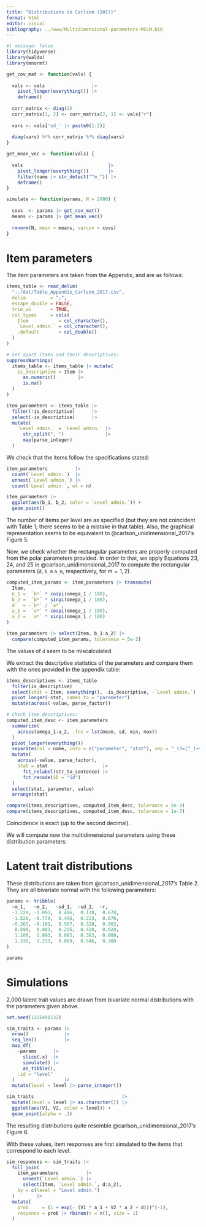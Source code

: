 ```yaml
---
title: "Distributions in Carlson (2017)"
format: html
editor: visual
bibliography: ../www/Multidimensional-parameters-MCLM.bib
---
```


```r
#| message: false
library(tidyverse)
library(waldo)
library(mnormt)
```

```r
get_cov_mat <- function(vals) {
  
  vals <- vals                 |>
    pivot_longer(everything()) |>
    deframe()
  
  corr_matrix <- diag(2)
  corr_matrix[1, 2] <- corr_matrix[2, 1] <- vals["r"]
  
  vars <- vals['sd_' |> paste0(1:2)]
  
  diag(vars) %*% corr_matrix %*% diag(vars)
}

get_mean_vec <- function(vals) {
  
  vals                               |>
    pivot_longer(everything())       |>
    filter(name |> str_detect("^m_")) |>
    deframe()
}

simulate <- function(params, N = 2000) {
  
  covs  <- params |> get_cov_mat()
  means <- params |> get_mean_vec()
  
  rmnorm(N, mean = means, varcov = covs)
}
```

# Item parameters

The item parameters are taken from the Appendix, and are as follows:

```r
items_table <- read_delim(
  "../dat/Table_Appendix_Carlson_2017.csv", 
  delim         = ";",
  escape_double = FALSE,
  trim_ws       = TRUE,
  col_types     = cols(
    Item           = col_character(),
    `Level admin.` = col_character(),
    .default       = col_double()
  )
)

# Set apart items and their descriptives:
suppressWarnings(
  items_table <- items_table |> mutate(
    is_descriptive = Item |>
      as.numeric()        |>
      is.na()
  )
)

item_parameters <- items_table |>
  filter(!is_descriptive)      |>
  select(-is_descriptive)      |>
  mutate(
    `Level admin.` = `Level admin.` |>
      str_split(", ")               |>
      map(parse_integer)
  )
```

We check that the items follow the specifications stated:

```r
item_parameters          |>
  count(`Level admin.`)  |>
  unnest(`Level admin.`) |>
  count(`Level admin.`, wt = n)

item_parameters |>
  ggplot(aes(b_1, b_2, color = `Level admin.`)) +
  geom_point()
```

The number of items per level are as specified (but they are not coincident
with Table 1; there seems to be a mistake in that table). Also, the graphical
representation seems to be equivalent to @carlson_unidimensional_2017's Figure
5.

Now, we check whether the rectangular parameters are properly computed from the
polar parameters provided. In order to that, we apply Equations 23, 24, and 25
in @carlson_unidimensional_2017 to compute the rectangular parameters
(`d`, `b_m` `a_m`, respectively, for $m = {1, 2}$).

```r
computed_item_params <- item_parameters |> transmute(
  Item,
  b_1 =  `b*` * cospi(omega_1 / 180),
  b_2 =  `b*` * sinpi(omega_1 / 180),
  d   = -`b*` / `a*`,
  a_1 =  `a*` * cospi(omega_1 / 180),
  a_2 =  `a*` * sinpi(omega_1 / 180)
)

item_parameters |> select(Item, b_1:a_2) |>
  compare(computed_item_params, tolerance = 5e-3)
```

The values of `d` seem to be miscalculated.

We extract the descriptive statistics of the parameters and compare them with
the ones provided in the appendix table:

```r
items_descriptives <- items_table                                     |>
  filter(is_descriptive)                                              |>
  select(stat = Item, everything(), -is_descriptive, -`Level admin.`) |>
  pivot_longer(-stat, names_to = "parameter")                         |>
  mutate(across(-value, parse_factor))

# Check item descriptives:
computed_item_desc <- item_parameters                                      |>
  summarize(
    across(omega_1:a_2, .fns = lst(mean, sd, min, max))
  )                                                                        |>
  pivot_longer(everything())                                               |>
  separate(col = name, into = c("parameter", "stat"), sep = "_(?=[^_]+$)") |>
  mutate(
    across(-value, parse_factor),
    stat = stat                    |>
      fct_relabel(str_to_sentence) |>
      fct_recode(SD = "Sd")
  )                                                                        |>
  select(stat, parameter, value)                                           |>
  arrange(stat)

compare(items_descriptives, computed_item_desc, tolerance = 5e-3)
compare(items_descriptives, computed_item_desc, tolerance = 1e-3)
```

Coincidence is exact (up to the second decimal).

We will compute now the multidimensional parameters using these distribution
parameters:

# Latent trait distributions

These distributions are taken from @carlson_unidimensional_2017's Table 2.
They are all bivariate normal with the following parameters:

```r
params <- tribble(
  ~m_1,   ~m_2,   ~sd_1,  ~sd_2,  ~r,
  -3.228, -1.093,  0.496,  0.138,  0.678,
  -1.528, -0.779,  0.496,  0.223,  0.870,
  -0.265, -0.101,  0.507,  0.328,  0.902,
   0.598,  0.801,  0.295,  0.428,  0.928,
   1.100,  1.893,  0.085,  0.383,  0.808,
   1.330,  3.233,  0.069,  0.546,  0.380
)

params
```

# Simulations

2,000 latent trait values are drawn from bivariate normal distributions with the
parameters given above.

```r
set.seed(1325498132)

sim_traits <- params |>
  nrow()             |>
  seq_len()          |>
  map_df(
    ~params      |>
      slice(.x)  |>
      simulate() |>
      as_tibble(),
    .id = "level"
  )                  |>
  mutate(level = level |> parse_integer())

sim_traits                                |>
  mutate(level = level |> as.character()) |>
  ggplot(aes(V1, V2, color = level)) +
  geom_point(alpha = .1)
```

The resulting distributions quite resemble @carlson_unidimensional_2017's Figure
6.

With these values, item responses are first simulated to the items that
correspond to each level.

```r
sim_responses <- sim_traits |>
  full_join(
    item_parameters          |>
      unnest(`Level admin.`) |>
      select(Item, `Level admin.`, d:a_2),
    by = c(level = "Level admin.")
  )        |>
  mutate(
    prob     = (1 + exp(- (V1 * a_1 + V2 * a_2 + d)))^(-1),
    response = prob |> rbinom(n = n(), size = 1)
  )
```


